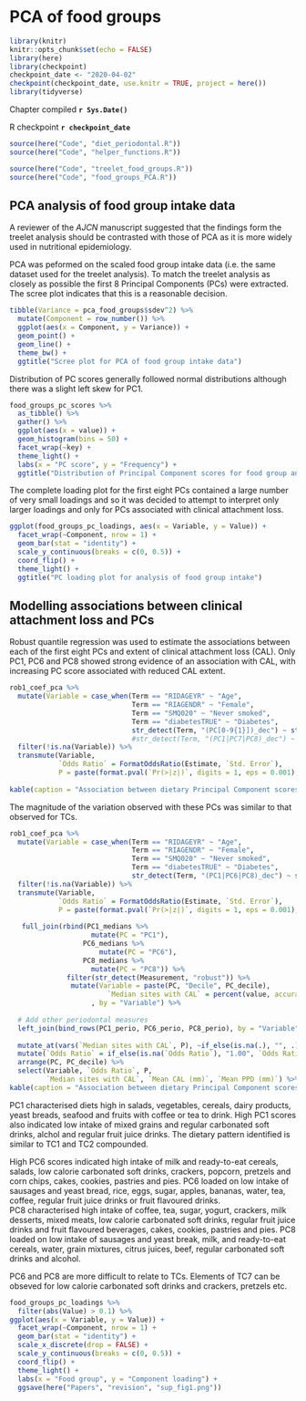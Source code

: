 # PCA of food groups {#food-groups-PCA}

```{r setup, include=FALSE}
library(knitr)
knitr::opts_chunk$set(echo = FALSE)
library(here)
library(checkpoint)
checkpoint_date <- "2020-04-02"
checkpoint(checkpoint_date, use.knitr = TRUE, project = here())
library(tidyverse)
```

Chapter compiled **`r Sys.Date()`**

R checkpoint **`r checkpoint_date`**   

```{r prepare-modelling-dataset, include=FALSE}
source(here("Code", "diet_periodontal.R"))
source(here("Code", "helper_functions.R"))
```

```{r treelet-analysis-food-groups-PCA, include = F}
source(here("Code", "treelet_food_groups.R"))
source(here("Code", "food_groups_PCA.R"))
```

## PCA analysis of food group intake data

A reviewer of the _AJCN_ manuscript suggested that the findings form the treelet analysis should be contrasted with those of PCA as it is more widely used in nutritional epidemiology.

PCA was peformed on the scaled food group intake data (i.e. the same dataset used for the treelet analysis). To match the treelet analysis as closely as possible the first 8 Principal Components (PCs) were extracted. The scree plot indicates that this is a reasonable decision.

```{r PCA-scree-plot}
tibble(Variance = pca_food_groups$sdev^2) %>% 
  mutate(Component = row_number()) %>% 
  ggplot(aes(x = Component, y = Variance)) +
  geom_point() +
  geom_line() +
  theme_bw() +
  ggtitle("Scree plot for PCA of food group intake data")
```

Distribution of PC scores generally followed normal distributions although there was a slight left skew for PC1.

```{r PC-score-distributions}
food_groups_pc_scores %>% 
  as_tibble() %>% 
  gather() %>% 
  ggplot(aes(x = value)) +
  geom_histogram(bins = 50) + 
  facet_wrap(~key) +
  theme_light() +
  labs(x = "PC score", y = "Frequency") + 
  ggtitle("Distribution of Principal Component scores for food group analysis")
```

The complete loading plot for the first eight PCs contained a large number of very small loadings and so it was decided to attempt to interpret only larger loadings and only for PCs associated with clinical attachment loss.

```{r PC-loading-plots, fig.height=11, fig.width=7}
ggplot(food_groups_pc_loadings, aes(x = Variable, y = Value)) +
  facet_wrap(~Component, nrow = 1) +
  geom_bar(stat = "identity") + 
  scale_y_continuous(breaks = c(0, 0.5)) +
  coord_flip() + 
  theme_light() +
  ggtitle("PC loading plot for analysis of food group intake")
```


## Modelling associations between clinical attachment loss and PCs

Robust quantile regression was used to estimate the associations between each of the first eight PCs and extent of clinical attachment loss (CAL). Only PC1, PC6 and PC8 showed strong evidence of an association with CAL, with increasing PC score associated with reduced CAL extent.


```{r robust-coefficients-pca}
rob1_coef_pca %>% 
  mutate(Variable = case_when(Term == "RIDAGEYR" ~ "Age",
                              Term == "RIAGENDR" ~ "Female",
                              Term == "SMQ020" ~ "Never smoked",
                              Term == "diabetesTRUE" ~ "Diabetes",
                              str_detect(Term, "(PC[0-9{1}])_dec") ~ str_replace(Term, "_dec", " Decile "))) %>% 
                              #str_detect(Term, "(PC1|PC7|PC8)_dec") ~ str_replace(Term, "_dec", " Decile "))) %>% 
  filter(!is.na(Variable)) %>% 
  transmute(Variable,         
            `Odds Ratio` = FormatOddsRatio(Estimate, `Std. Error`),
            P = paste(format.pval(`Pr(>|z|)`, digits = 1, eps = 0.001), Sig)) %>% 
  
kable(caption = "Association between dietary Principal Component scores, adjustment variables and extent of clinical attachment loss.")

```

The magnitude of the variation observed with these PCs was similar to that observed for TCs.


```{r selected-robust-coefficients-pca}
rob1_coef_pca %>% 
  mutate(Variable = case_when(Term == "RIDAGEYR" ~ "Age",
                              Term == "RIAGENDR" ~ "Female",
                              Term == "SMQ020" ~ "Never smoked",
                              Term == "diabetesTRUE" ~ "Diabetes",
                              str_detect(Term, "(PC1|PC6|PC8)_dec") ~ str_replace(Term, "_dec", " Decile "))) %>% 
  filter(!is.na(Variable)) %>% 
  transmute(Variable,         
            `Odds Ratio` = FormatOddsRatio(Estimate, `Std. Error`),
            P = paste(format.pval(`Pr(>|z|)`, digits = 1, eps = 0.001), Sig)) %>% 
   
   full_join(rbind(PC1_medians %>% 
                    mutate(PC = "PC1"),
                  PC6_medians %>% 
                      mutate(PC = "PC6"),
                  PC8_medians %>% 
                    mutate(PC = "PC8")) %>% 
              filter(str_detect(Measurement, "robust")) %>% 
               mutate(Variable = paste(PC, "Decile", PC_decile),
                        `Median sites with CAL` = percent(value, accuracy = 0.1))
                    , by = "Variable") %>%
  
  # Add other periodontal measures
  left_join(bind_rows(PC1_perio, PC6_perio, PC8_perio), by = "Variable") %>% 
  
  mutate_at(vars(`Median sites with CAL`, P), ~if_else(is.na(.), "", .)) %>%
  mutate(`Odds Ratio` = if_else(is.na(`Odds Ratio`), "1.00", `Odds Ratio`)) %>%
  arrange(PC, PC_decile) %>%
  select(Variable, `Odds Ratio`, P, 
         `Median sites with CAL`, `Mean CAL (mm)`, `Mean PPD (mm)`) %>%
kable(caption = "Association between dietary Principal Component scores, adjustment variables and extent of clinical attachment loss.", digits = 2)
```


PC1 characterised diets high in salads, vegetables, cereals, dairy products, yeast breads, seafood and fruits with coffee or tea to drink. High PC1 scores also indicated low intake of mixed grains and regular carbonated soft drinks, alchol and regular fruit juice drinks. The dietary pattern identified is similar to TC1 and TC2 compounded.

High PC6 scores indicated high intake of milk and ready-to-eat cereals, salads, low calorie carbonated soft drinks, crackers, popcorn, pretzels and corn chips, cakes, cookies, pastries and pies. PC6 loaded on low intake of sausages and yeast bread, rice, eggs, sugar, apples, bananas, water, tea, coffee, regular fruit juice drinks or fruit flavoured drinks.   
PC8 characterised high intake of coffee, tea, sugar, yogurt, crackers, milk desserts, mixed meats, low calorie carbonated soft drinks, regular fruit juice drinks and fruit flavoured beverages, cakes, cookies, pastries and pies. PC8 loaded on low intake of sausages and yeast break, milk, and ready-to-eat cereals, water, grain mixtures, citrus juices, beef, regular carbonated soft drinks and alcohol.

PC6 and PC8 are more difficult to relate to TCs. Elements of TC7 can be obseved for low calorie carbonated soft drinks and crackers, pretzels etc. 


```{r PC-loading-plots-filtered, fig.height=11, fig.width=7, fig.asp=0.8}
food_groups_pc_loadings %>% 
  filter(abs(Value) > 0.1) %>% 
ggplot(aes(x = Variable, y = Value)) +
  facet_wrap(~Component, nrow = 1) +
  geom_bar(stat = "identity") + 
  scale_x_discrete(drop = FALSE) +
  scale_y_continuous(breaks = c(0, 0.5)) +
  coord_flip() + 
  theme_light() +
  labs(x = "Food group", y = "Component loading") +
  ggsave(here("Papers", "revision", "sup_fig1.png"))
```
